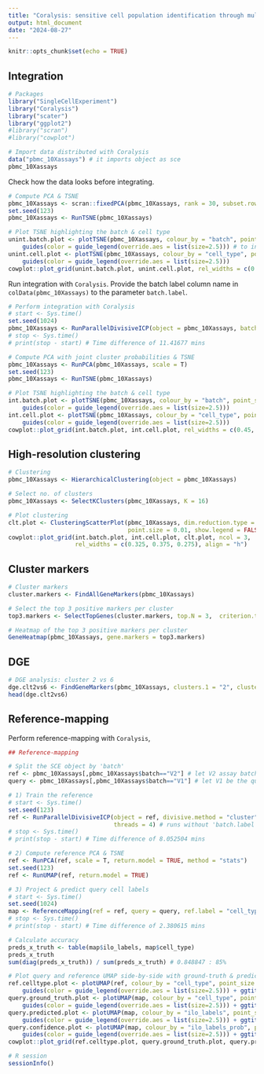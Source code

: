 ```yaml
---
title: "Coralysis: sensitive cell population identification through multi-level integration of single-cell data"
output: html_document
date: "2024-08-27"
---
```


```r
knitr::opts_chunk$set(echo = TRUE)
```

## Integration

```r
# Packages
library("SingleCellExperiment")
library("Coralysis")
library("scater")
library("ggplot2")
#library("scran") 
#library("cowplot")
```

```r
# Import data distributed with Coralysis
data("pbmc_10Xassays") # it imports object as sce
pbmc_10Xassays
```

Check how the data looks before integrating. 

```r
# Compute PCA & TSNE
pbmc_10Xassays <- scran::fixedPCA(pbmc_10Xassays, rank = 30, subset.row = NULL)
set.seed(123)
pbmc_10Xassays <- RunTSNE(pbmc_10Xassays)

# Plot TSNE highlighting the batch & cell type
unint.batch.plot <- plotTSNE(pbmc_10Xassays, colour_by = "batch", point_size = 0.01) + 
    guides(color = guide_legend(override.aes = list(size=2.5))) # to increase the legend dot size
unint.cell.plot <- plotTSNE(pbmc_10Xassays, colour_by = "cell_type", point_size = 0.01) + 
    guides(color = guide_legend(override.aes = list(size=2.5)))
cowplot::plot_grid(unint.batch.plot, unint.cell.plot, rel_widths = c(0.45, 0.55))
```

Run integration with `Coralysis`. Provide the batch label column name in `colData(pbmc_10Xassays)` to the parameter `batch.label`.  

```r
# Perform integration with Coralysis
# start <- Sys.time()
set.seed(1024)
pbmc_10Xassays <- RunParallelDivisiveICP(object = pbmc_10Xassays, batch.label = "batch", threads = 4)
# stop <- Sys.time()
# print(stop - start) # Time difference of 11.41677 mins

# Compute PCA with joint cluster probabilities & TSNE
pbmc_10Xassays <- RunPCA(pbmc_10Xassays, scale = T)
set.seed(123)
pbmc_10Xassays <- RunTSNE(pbmc_10Xassays)

# Plot TSNE highlighting the batch & cell type
int.batch.plot <- plotTSNE(pbmc_10Xassays, colour_by = "batch", point_size = 0.01) + 
    guides(color = guide_legend(override.aes = list(size=2.5)))
int.cell.plot <- plotTSNE(pbmc_10Xassays, colour_by = "cell_type", point_size = 0.01) + 
    guides(color = guide_legend(override.aes = list(size=2.5)))
cowplot::plot_grid(int.batch.plot, int.cell.plot, rel_widths = c(0.45, 0.55))
```

## High-resolution clustering

```r
# Clustering 
pbmc_10Xassays <- HierarchicalClustering(object = pbmc_10Xassays)

# Select no. of clusters
pbmc_10Xassays <- SelectKClusters(pbmc_10Xassays, K = 16)

# Plot clustering
clt.plot <- ClusteringScatterPlot(pbmc_10Xassays, dim.reduction.type = "tsne", return.plot = TRUE, 
                                  point.size = 0.01, show.legend = FALSE, title = "Coralysis clusters")
cowplot::plot_grid(int.batch.plot, int.cell.plot, clt.plot, ncol = 3, 
                   rel_widths = c(0.325, 0.375, 0.275), align = "h")
```

## Cluster markers

```r
# Cluster markers 
cluster.markers <- FindAllGeneMarkers(pbmc_10Xassays)

# Select the top 3 positive markers per cluster 
top3.markers <- SelectTopGenes(cluster.markers, top.N = 3,  criterion.type = "log2FC", inverse = FALSE)

# Heatmap of the top 3 positive markers per cluster
GeneHeatmap(pbmc_10Xassays, gene.markers = top3.markers)
```

## DGE

```r
# DGE analysis: cluster 2 vs 6
dge.clt2vs6 <- FindGeneMarkers(pbmc_10Xassays, clusters.1 = "2", clusters.2 = "6")
head(dge.clt2vs6)
```


## Reference-mapping

Perform reference-mapping with `Coralysis`, 

```r
## Reference-mapping

# Split the SCE object by 'batch'
ref <- pbmc_10Xassays[,pbmc_10Xassays$batch=="V2"] # let V2 assay batch be the reference data set
query <- pbmc_10Xassays[,pbmc_10Xassays$batch=="V1"] # let V1 be the query (unknown annotations)

# 1) Train the reference 
# start <- Sys.time()
set.seed(123)
ref <- RunParallelDivisiveICP(object = ref, divisive.method = "cluster", 
                              threads = 4) # runs without 'batch.label' as it represents 1 sample only
# stop <- Sys.time()
# print(stop - start) # Time difference of 8.052504 mins

# 2) Compute reference PCA & TSNE
ref <- RunPCA(ref, scale = T, return.model = TRUE, method = "stats")
set.seed(123)
ref <- RunUMAP(ref, return.model = TRUE)

# 3) Project & predict query cell labels 
# start <- Sys.time()
set.seed(1024)
map <- ReferenceMapping(ref = ref, query = query, ref.label = "cell_type", project.umap = TRUE)
# stop <- Sys.time()
# print(stop - start) # Time difference of 2.380615 mins

# Calculate accuracy
preds_x_truth <- table(map$ilo_labels, map$cell_type)
preds_x_truth
sum(diag(preds_x_truth)) / sum(preds_x_truth) # 0.848847 : 85%

# Plot query and reference UMAP side-by-side with ground-truth & predicted cell labels
ref.celltype.plot <- plotUMAP(ref, colour_by = "cell_type", point_size = 0.01) + 
    guides(color = guide_legend(override.aes = list(size=2.5))) + ggtitle("reference (ground-truth)")
query.ground_truth.plot <- plotUMAP(map, colour_by = "cell_type", point_size = 0.01) + 
    guides(color = guide_legend(override.aes = list(size=2.5))) + ggtitle("query (ground-truth)")
query.predicted.plot <- plotUMAP(map, colour_by = "ilo_labels", point_size = 0.01) + 
    guides(color = guide_legend(override.aes = list(size=2.5))) + ggtitle("query (predicted)")
query.confidence.plot <- plotUMAP(map, colour_by = "ilo_labels_prob", point_size = 0.01) + 
    guides(color = guide_legend(override.aes = list(size=2.5))) + ggtitle("query (confidence)")
cowplot::plot_grid(ref.celltype.plot, query.ground_truth.plot, query.predicted.plot, query.confidence.plot, ncol=4)
```

```r
# R session
sessionInfo()
```
